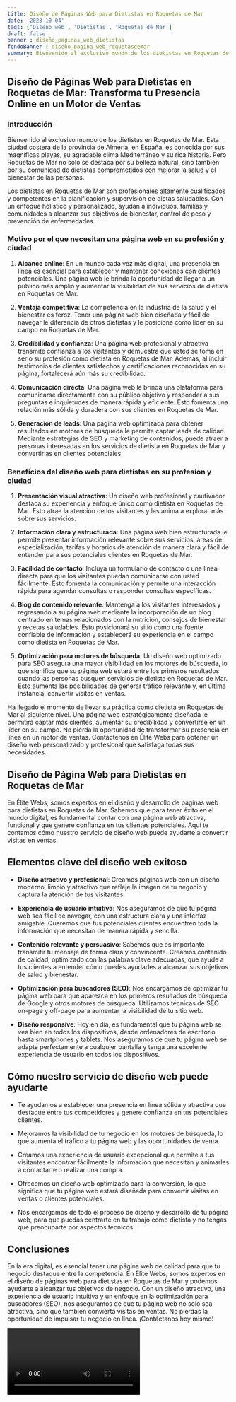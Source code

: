 ```yaml
---
title: Diseño de Páginas Web para Dietistas en Roquetas de Mar
date: '2023-10-04'
tags: ['Diseño web', 'Dietistas', 'Roquetas de Mar']
draft: false
banner : diseño_paginas_web_dietistas
fondoBanner : diseño_pagina_web_roquetasdemar
summary: Bienvenido al exclusivo mundo de los dietistas en Roquetas de Mar. Esta ciudad costera de la provincia de Almería, en España, es conocida por sus magníficas playas, su agradable clima Mediterráneo y su rica historia. Pero Roquetas de Mar no solo se destaca por su belleza natural, sino también por su comunidad de dietistas comprometidos con mejorar la salud y el bienestar de las personas.
---
```


## Diseño de Páginas Web para Dietistas en Roquetas de Mar: Transforma tu Presencia Online en un Motor de Ventas

### Introducción

Bienvenido al exclusivo mundo de los dietistas en Roquetas de Mar. Esta ciudad costera de la provincia de Almería, en España, es conocida por sus magníficas playas, su agradable clima Mediterráneo y su rica historia. Pero Roquetas de Mar no solo se destaca por su belleza natural, sino también por su comunidad de dietistas comprometidos con mejorar la salud y el bienestar de las personas.

Los dietistas en Roquetas de Mar son profesionales altamente cualificados y competentes en la planificación y supervisión de dietas saludables. Con un enfoque holístico y personalizado, ayudan a individuos, familias y comunidades a alcanzar sus objetivos de bienestar, control de peso y prevención de enfermedades.

### Motivo por el que necesitan una página web en su profesión y ciudad

1. **Alcance online**: En un mundo cada vez más digital, una presencia en línea es esencial para establecer y mantener conexiones con clientes potenciales. Una página web le brinda la oportunidad de llegar a un público más amplio y aumentar la visibilidad de sus servicios de dietista en Roquetas de Mar.

2. **Ventaja competitiva**: La competencia en la industria de la salud y el bienestar es feroz. Tener una página web bien diseñada y fácil de navegar le diferencia de otros dietistas y le posiciona como líder en su campo en Roquetas de Mar.

3. **Credibilidad y confianza**: Una página web profesional y atractiva transmite confianza a los visitantes y demuestra que usted se toma en serio su profesión como dietista en Roquetas de Mar. Además, al incluir testimonios de clientes satisfechos y certificaciones reconocidas en su página, fortalecerá aún más su credibilidad.

4. **Comunicación directa**: Una página web le brinda una plataforma para comunicarse directamente con su público objetivo y responder a sus preguntas e inquietudes de manera rápida y eficiente. Esto fomenta una relación más sólida y duradera con sus clientes en Roquetas de Mar.

5. **Generación de leads**: Una página web optimizada para obtener resultados en motores de búsqueda le permite captar leads de calidad. Mediante estrategias de SEO y marketing de contenidos, puede atraer a personas interesadas en los servicios de dietista en Roquetas de Mar y convertirlas en clientes potenciales.

### Beneficios del diseño web para dietistas en su profesión y ciudad

1. **Presentación visual atractiva**: Un diseño web profesional y cautivador destaca su experiencia y enfoque único como dietista en Roquetas de Mar. Esto atrae la atención de los visitantes y les anima a explorar más sobre sus servicios.

2. **Información clara y estructurada**: Una página web bien estructurada le permite presentar información relevante sobre sus servicios, áreas de especialización, tarifas y horarios de atención de manera clara y fácil de entender para sus potenciales clientes en Roquetas de Mar.

3. **Facilidad de contacto**: Incluya un formulario de contacto o una línea directa para que los visitantes puedan comunicarse con usted fácilmente. Esto fomenta la comunicación y permite una interacción rápida para agendar consultas o responder consultas específicas.

4. **Blog de contenido relevante**: Mantenga a los visitantes interesados y regresando a su página web mediante la incorporación de un blog centrado en temas relacionados con la nutrición, consejos de bienestar y recetas saludables. Esto posicionará su sitio como una fuente confiable de información y establecerá su experiencia en el campo como dietista en Roquetas de Mar.

5. **Optimización para motores de búsqueda**: Un diseño web optimizado para SEO asegura una mayor visibilidad en los motores de búsqueda, lo que significa que su página web estará entre los primeros resultados cuando las personas busquen servicios de dietista en Roquetas de Mar. Esto aumenta las posibilidades de generar tráfico relevante y, en última instancia, convertir visitas en ventas.

Ha llegado el momento de llevar su práctica como dietista en Roquetas de Mar al siguiente nivel. Una página web estratégicamente diseñada le permitirá captar más clientes, aumentar su credibilidad y convertirse en un líder en su campo. No pierda la oportunidad de transformar su presencia en línea en un motor de ventas. Contáctenos en Élite Webs para obtener un diseño web personalizado y profesional que satisfaga todas sus necesidades.

<GifSeo />

<Cta />

## Diseño de Página Web para Dietistas en Roquetas de Mar

En Élite Webs, somos expertos en el diseño y desarrollo de páginas web para dietistas en Roquetas de Mar. Sabemos que para tener éxito en el mundo digital, es fundamental contar con una página web atractiva, funcional y que genere confianza en tus clientes potenciales. Aquí te contamos cómo nuestro servicio de diseño web puede ayudarte a convertir visitas en ventas.

## Elementos clave del diseño web exitoso

- **Diseño atractivo y profesional**: Creamos páginas web con un diseño moderno, limpio y atractivo que refleje la imagen de tu negocio y captura la atención de tus visitantes.

- **Experiencia de usuario intuitiva**: Nos aseguramos de que tu página web sea fácil de navegar, con una estructura clara y una interfaz amigable. Queremos que tus potenciales clientes encuentren toda la información que necesitan de manera rápida y sencilla.

- **Contenido relevante y persuasivo**: Sabemos que es importante transmitir tu mensaje de forma clara y convincente. Creamos contenido de calidad, optimizado con las palabras clave adecuadas, que ayude a tus clientes a entender cómo puedes ayudarles a alcanzar sus objetivos de salud y bienestar.

- **Optimización para buscadores (SEO)**: Nos encargamos de optimizar tu página web para que aparezca en los primeros resultados de búsqueda de Google y otros motores de búsqueda. Utilizamos técnicas de SEO on-page y off-page para aumentar la visibilidad de tu sitio web.

- **Diseño responsive**: Hoy en día, es fundamental que tu página web se vea bien en todos los dispositivos, desde ordenadores de escritorio hasta smartphones y tablets. Nos aseguramos de que tu página web se adapte perfectamente a cualquier pantalla y tenga una excelente experiencia de usuario en todos los dispositivos.

## Cómo nuestro servicio de diseño web puede ayudarte

- Te ayudamos a establecer una presencia en línea sólida y atractiva que destaque entre tus competidores y genere confianza en tus potenciales clientes.

- Mejoramos la visibilidad de tu negocio en los motores de búsqueda, lo que aumenta el tráfico a tu página web y las oportunidades de venta.

- Creamos una experiencia de usuario excepcional que permite a tus visitantes encontrar fácilmente la información que necesitan y animarles a contactarte o realizar una compra.

- Ofrecemos un diseño web optimizado para la conversión, lo que significa que tu página web estará diseñada para convertir visitas en ventas o clientes potenciales.

- Nos encargamos de todo el proceso de diseño y desarrollo de tu página web, para que puedas centrarte en tu trabajo como dietista y no tengas que preocuparte por aspectos técnicos.

## Conclusiones

En la era digital, es esencial tener una página web de calidad para que tu negocio destaque entre la competencia. En Élite Webs, somos expertos en el diseño de páginas web para dietistas en Roquetas de Mar y podemos ayudarte a alcanzar tus objetivos de negocio. Con un diseño atractivo, una experiencia de usuario intuitiva y un enfoque en la optimización para buscadores (SEO), nos aseguramos de que tu página web no solo sea atractiva, sino que también convierta visitas en ventas. No pierdas la oportunidad de impulsar tu negocio en línea. ¡Contáctanos hoy mismo!

<Video />

<CtaBot job='Dietistas' city='Roquetas de Mar'/>

<Gmaps query='Roquetas de Mar+españa+maps' />